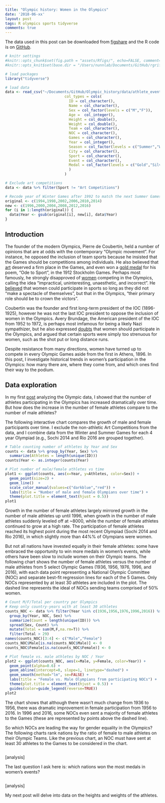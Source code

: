 ```yaml
---
title: "Olympic history: Women in the Olympics"
date: '2018-06-xx'
layout: post
tags: R olympics sports tidyverse
comments: true
---
```


The data used in this post can be downloaded from [figshare](https://figshare.com/articles/Olympic_history_longitudinal_data_scraped_from_www_sports-reference_com/6121274) and the R code is on [GitHub](https://github.com/rgriff23/Olympic_history/blob/master/R/analyses/women.R).

```r
# knitr settings
#knitr::opts_chunk$set(fig.path = "assets/Rfigs/", echo=FALSE, comment="> ", fig.align='center')
#knitr::opts_knit$set(base.dir = "/Users/nunnlab/Documents/GitHub/rgriff23.github.io/", base.url = "/")

# load packages
library("tidyverse")

# load data 
data <- read_csv("~/Documents/GitHub/Olympic_history/data/athlete_events.csv",
                           col_types = cols(
                             ID = col_character(),
                             Name = col_character(),
                             Sex = col_factor(levels = c("M","F")),
                             Age =  col_integer(),
                             Height = col_double(),
                             Weight = col_double(),
                             Team = col_character(),
                             NOC = col_character(),
                             Games = col_character(),
                             Year = col_integer(),
                             Season = col_factor(levels = c("Summer","Winter")),
                             City = col_character(),
                             Sport = col_character(),
                             Event = col_character(),
                             Medal = col_factor(levels = c("Gold","Silver","Bronze"))
                             )
                           )

# Exclude art competitions
data <- data %>% filter(Sport != "Art Competitions")

# Recode year of Winter Games after 1992 to match the next Summer Games
original <- c(1994,1998,2002,2006,2010,2014)
new <- c(1996,2000,2004,2008,2012,2016)
for (i in 1:length(original)) {
  data$Year <- gsub(original[i], new[i], data$Year)
}
```

## Introduction

The founder of the modern Olympics, Pierre de Coubertin, held a number of opinions that are at odds with the contemporary "Olympic movement". For instance, he opposed the inclusion of team sports because he insisted that the Games should be competitions among individuals. He also believed that [art](https://www.smithsonianmag.com/arts-culture/when-the-olympics-gave-out-medals-for-art-6878965/) deserved a firm place in the Games, and even won a [gold medal](https://theolympians.co/2015/12/03/pierre-de-coubertin-founder-of-the-modern-olympiad-and-gold-medalist-in-literature/) for his poem, "Ode to Sport", in the 1912 Stockholm Games. Perhaps most famously, he strongly disapproved of [women](https://www.sbs.com.au/topics/zela/article/2016/05/03/women-olympic-games-uninteresting-unaesthetic-incorrect) competing in the Olympics, calling the idea "impractical, uninteresting, unaesthetic, and incorrect". He [believed](https://www.google.com/url?sa=t&rct=j&q=&esrc=s&source=web&cd=10&cad=rja&uact=8&ved=0ahUKEwjGlr3SirvbAhUrtlkKHRt-COUQFgiIATAJ&url=http%3A%2F%2Flibrary.la84.org%2FOlympicInformationCenter%2FOlympicReview%2F2000%2FOREXXVI31%2FOREXXVI31za.pdf&usg=AOvVaw38h1u7Yfjz0ROw7XrsJ9m8) that women could participate in sports so long as they did not "make a spectacle of themselves", but that in the Olympics, "their primary role should be to crown the victors".

Coubertin was the founder and first long-term president of the IOC (1896-1925), however he was not the last IOC president to oppose the inclusion of women in the Olympics. Avery Brundage, the American president of the IOC from 1952 to 1972, is perhaps most imfamous for being a likely Nazi sympathizer, but he also expressed [doubts](https://www.independent.com/news/2013/jan/03/he-demanded-olympics-purity-not-his-own/) that women should participate in the Olympics, and argued that certain sports were simply too strenuous for women, such as the shot put or long distance runs. 

Despite resistance from many directions, women have turned up to compete in every Olympic Games aside from the first in Athens, 1896. In this post, I investigate historical trends in women's participation in the Olympics: how many there are, where they come from, and which ones find their way to the podium. 

## Data exploration

In my first [post]() analyzing the Olympic data, I showed that the number of athletes participating in the Olympics has increased dramatically over time. But how does the increase in the number of female athletes compare to the number of male athletes? 

The following interactive chart compares the growth of male and female participants over time. I exclude the non-athletic Art Competitions from the data, and I combine data from the Winter and Summer Games for each 4 year Olympiad (e.g., Sochi 2014 and Rio 2016 are grouped together). 

```r
# Table counting number of athletes by Year and Sex
counts <- data %>% group_by(Year, Sex) %>%
  summarize(Athletes = length(unique(ID)))
counts$Year <- as.integer(counts$Year)

# Plot number of male/female athletes vs time
plot1 <- ggplot(counts, aes(x=Year, y=Athletes, color=Sex)) +
  geom_point(size=2) +
  geom_line()  +
  scale_color_manual(values=c("darkblue","red")) +
  labs(title = "Number of male and female Olympians over time") +
  theme(plot.title = element_text(hjust = 0.5))
plot1
```

Growth in the number of female athletes largely mirrored growth in the number of male athletes up until 1996, when growth in the number of male athletes suddenly leveled off at ~8000, while the number of female athletes continued to grow at a high rate. The participation of female athletes reached its highest point during the most recent Olympiad (Sochi 2014 and Rio 2016), in which slightly more than 44%% of Olympians were women. 

But not all nations have invested equally in their female athletes: some have embraced the opportunity to win more medals in women's events, while others have been slow to include women on their Olympic teams. The following chart shows the number of female athletes versus the number of male athletes from 5 select Olympic Games (1936, 1956, 1976, 1996, and 2016), with each data point representing a National Olympic Committee (NOC) and separate best-fit regression lines for each of the 5 Games. Only NOCs represented by at least 30 athletes are included in the plot. The dashed line represents the ideal of NOCs sending teams comprised of 50% women.  

```r
# Count M/F/Total per country per Olympics 
# Keep only country-years with at least 30 athletes
counts_NOC <- data %>% filter(Year %in% c(1936,1956,1976,1996,2016)) %>%
  group_by(Year, NOC, Sex) %>%
  summarize(Count = length(unique(ID))) %>%
  spread(Sex, Count) %>%
  mutate(Total = sum(M,F,na.rm=T)) %>%
  filter(Total > 29)
names(counts_NOC)[3:4] <- c("Male","Female")
counts_NOC$Male[is.na(counts_NOC$Male)] <- 0
counts_NOC$Female[is.na(counts_NOC$Female)] <- 0

# Plot female vs. male athletes by NOC / Year
plot2 <- ggplot(counts_NOC, aes(x=Male, y=Female, color=Year)) +
  geom_point(alpha=0.6) +
  geom_abline(intercept=0, slope=1, linetype="dashed") +
  geom_smooth(method="lm", se=FALSE) +
  labs(title = "Female vs. Male Olympians from participating NOCs") +
  theme(plot.title = element_text(hjust = 0.5)) +
  guides(color=guide_legend(reverse=TRUE))
plot2
```

The chart shows that although there wasn't much change from 1936 to 1956, there was dramatic improvement in female participation from 1956 to 2016. In 1996 and 2016, some NOCs even sent a majority of female athletes to the Games (these are represented by points above the dashed line). 

So which NOCs are leading the way for gender equality in the Olympics? The following charts rank nations by the ratio of female to male athletes on their Olympic Teams. Like the previous chart, an NOC must have sent at least 30 athletes to the Games to be considered in the chart. 

```r

```

[analysis]

The last question I ask here is: which nations won the most medals in women's events? 

```r

```

[analysis]

My next post will delve into data on the heights and weights of the athletes.
